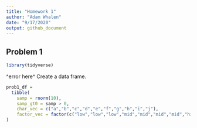 ```yaml
---
title: "Homework 1"
author: "Adam Whalen"
date: "9/17/2020"
output: github_document
---
```


## Problem 1
```r
library(tidyverse)
```
^error here^
Create a data frame.
```r
prob1_df = 
  tibble(
    samp = rnorm(10),
    samp_gt0 = samp > 0,
    char_vec = c("a","b","c","d","e","f","g","h","i","j"),
    factor_vec = factor(c("low","low","low","mid","mid","mid","mid","hi","hi","hi"))
)
```
